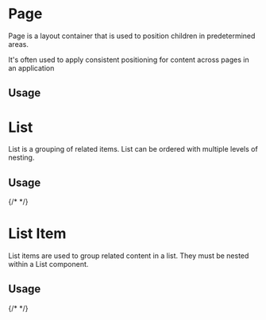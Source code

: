 

<Meta of={PageStories} />

# Page

Page is a layout container that is used to position children in predetermined areas.

It's often used to apply consistent positioning for content across pages in an application

## Usage

<Canvas of={PageStories.Primary}  withToolbar />
<Story of={PageStories.Primary} />


# List

List is a grouping of related items. List can be ordered with multiple levels of nesting.

## Usage

{/* <Story of={ListStories.Filled} /> */}

# List Item

List items are used to group related content in a list. They must be nested within a List component.

## Usage

{/* <Story of={ListItemStories.Starter} meta={ListItemStories} /> */}
